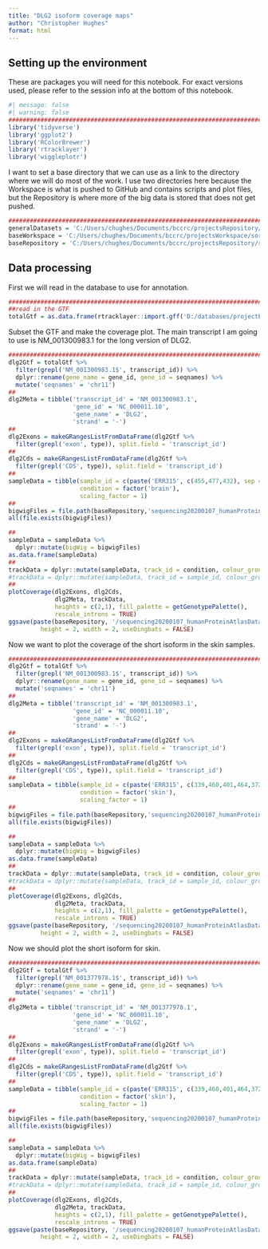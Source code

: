 ```yaml
---
title: "DLG2 isoform coverage maps"
author: "Christopher Hughes"
format: html
---
```


## Setting up the environment

These are packages you will need for this notebook. For exact versions used, please refer to the session info at the bottom of this notebook.

```r
#| message: false
#| warning: false
##########################################################################################
library('tidyverse')
library('ggplot2')
library('RColorBrewer')
library('rtracklayer')
library('wiggleplotr')
```

I want to set a base directory that we can use as a link to the directory where we will do most of the work. I use two directories here because the Workspace is what is pushed to GitHub and contains scripts and plot files, but the Repository is where more of the big data is stored that does not get pushed.

```r
##########################################################################################
generalDatasets = 'C:/Users/chughes/Documents/bccrc/projectsRepository/generalDatasets'
baseWorkspace = 'C:/Users/chughes/Documents/bccrc/projectsWorkspace/sorensenLab/relatedToDlg2'
baseRepository = 'C:/Users/chughes/Documents/bccrc/projectsRepository/sorensenLab/relatedToDlg2'
```

## Data processing

First we will read in the database to use for annotation.

```r
##########################################################################################
##read in the GTF
totalGtf = as.data.frame(rtracklayer::import.gff('D:/databases/projectEwsDlg2/refseqFiles/GRCh38_latest_genomic.gtf.gz'))
```

Subset the GTF and make the coverage plot. The main transcript I am going to use is NM_001300983.1 for the long version of DLG2. 

```r
##########################################################################################
dlg2Gtf = totalGtf %>%
  filter(grepl('NM_001300983.1$', transcript_id)) %>%
  dplyr::rename(gene_name = gene_id, gene_id = seqnames) %>%
  mutate('seqnames' = 'chr11')
##
dlg2Meta = tibble('transcript_id' = 'NM_001300983.1',
                  'gene_id' = 'NC_000011.10',
                  'gene_name' = 'DLG2',
                  'strand' = '-')
##
dlg2Exons = makeGRangesListFromDataFrame(dlg2Gtf %>%
  filter(grepl('exon', type)), split.field = 'transcript_id')
##
dlg2Cds = makeGRangesListFromDataFrame(dlg2Gtf %>%
  filter(grepl('CDS', type)), split.field = 'transcript_id')
##
sampleData = tibble(sample_id = c(paste('ERR315', c(455,477,432), sep = '')), 
                    condition = factor('brain'),
                    scaling_factor = 1)
##
bigwigFiles = file.path(baseRepository,'sequencing20200107_humanProteinAtlasData/results', paste(sampleData$sample_id,'.sorted.bw',sep=''))
all(file.exists(bigwigFiles))

##
sampleData = sampleData %>%
  dplyr::mutate(bigWig = bigwigFiles)
as.data.frame(sampleData)
##
trackData = dplyr::mutate(sampleData, track_id = condition, colour_group = condition)
#trackData = dplyr::mutate(sampleData, track_id = sample_id, colour_group = condition)
##
plotCoverage(dlg2Exons, dlg2Cds, 
             dlg2Meta, trackData,
             heights = c(2,1), fill_palette = getGenotypePalette(),
             rescale_introns = TRUE)
ggsave(paste(baseRepository, '/sequencing20200107_humanProteinAtlasData/coverage_dlg2CoverageBrainTissue.pdf', sep = ''),
         height = 2, width = 2, useDingbats = FALSE)
```

Now we want to plot the coverage of the short isoform in the skin samples.

```r
##########################################################################################
dlg2Gtf = totalGtf %>%
  filter(grepl('NM_001300983.1$', transcript_id)) %>%
  dplyr::rename(gene_name = gene_id, gene_id = seqnames) %>%
  mutate('seqnames' = 'chr11')
##
dlg2Meta = tibble('transcript_id' = 'NM_001300983.1',
                  'gene_id' = 'NC_000011.10',
                  'gene_name' = 'DLG2',
                  'strand' = '-')
##
dlg2Exons = makeGRangesListFromDataFrame(dlg2Gtf %>%
  filter(grepl('exon', type)), split.field = 'transcript_id')
##
dlg2Cds = makeGRangesListFromDataFrame(dlg2Gtf %>%
  filter(grepl('CDS', type)), split.field = 'transcript_id')
##
sampleData = tibble(sample_id = c(paste('ERR315', c(339,460,401,464,372,376), sep = '')), 
                    condition = factor('skin'),
                    scaling_factor = 1)
##
bigwigFiles = file.path(baseRepository,'sequencing20200107_humanProteinAtlasData/results', paste(sampleData$sample_id,'.sorted.bw',sep=''))
all(file.exists(bigwigFiles))

##
sampleData = sampleData %>%
  dplyr::mutate(bigWig = bigwigFiles)
as.data.frame(sampleData)
##
trackData = dplyr::mutate(sampleData, track_id = condition, colour_group = condition)
#trackData = dplyr::mutate(sampleData, track_id = sample_id, colour_group = condition)
##
plotCoverage(dlg2Exons, dlg2Cds, 
             dlg2Meta, trackData,
             heights = c(2,1), fill_palette = getGenotypePalette(),
             rescale_introns = TRUE)
ggsave(paste(baseRepository, '/sequencing20200107_humanProteinAtlasData/coverage_dlg2CoverageSkinTissue.pdf', sep = ''),
         height = 2, width = 2, useDingbats = FALSE)
```

Now we should plot the short isoform for skin.

```r
##########################################################################################
dlg2Gtf = totalGtf %>%
  filter(grepl('NM_001377978.1$', transcript_id)) %>%
  dplyr::rename(gene_name = gene_id, gene_id = seqnames) %>%
  mutate('seqnames' = 'chr11')
##
dlg2Meta = tibble('transcript_id' = 'NM_001377978.1',
                  'gene_id' = 'NC_000011.10',
                  'gene_name' = 'DLG2',
                  'strand' = '-')
##
dlg2Exons = makeGRangesListFromDataFrame(dlg2Gtf %>%
  filter(grepl('exon', type)), split.field = 'transcript_id')
##
dlg2Cds = makeGRangesListFromDataFrame(dlg2Gtf %>%
  filter(grepl('CDS', type)), split.field = 'transcript_id')
##
sampleData = tibble(sample_id = c(paste('ERR315', c(339,460,401,464,372,376), sep = '')), 
                    condition = factor('skin'),
                    scaling_factor = 1)
##
bigwigFiles = file.path(baseRepository,'sequencing20200107_humanProteinAtlasData/results', paste(sampleData$sample_id,'.sorted.bw',sep=''))
all(file.exists(bigwigFiles))

##
sampleData = sampleData %>%
  dplyr::mutate(bigWig = bigwigFiles)
as.data.frame(sampleData)
##
trackData = dplyr::mutate(sampleData, track_id = condition, colour_group = condition)
#trackData = dplyr::mutate(sampleData, track_id = sample_id, colour_group = condition)
##
plotCoverage(dlg2Exons, dlg2Cds, 
             dlg2Meta, trackData,
             heights = c(2,1), fill_palette = getGenotypePalette(),
             rescale_introns = TRUE)
ggsave(paste(baseRepository, '/sequencing20200107_humanProteinAtlasData/coverage_dlg2ShortCoverageSkinTissue.pdf', sep = ''),
         height = 2, width = 2, useDingbats = FALSE)
```
